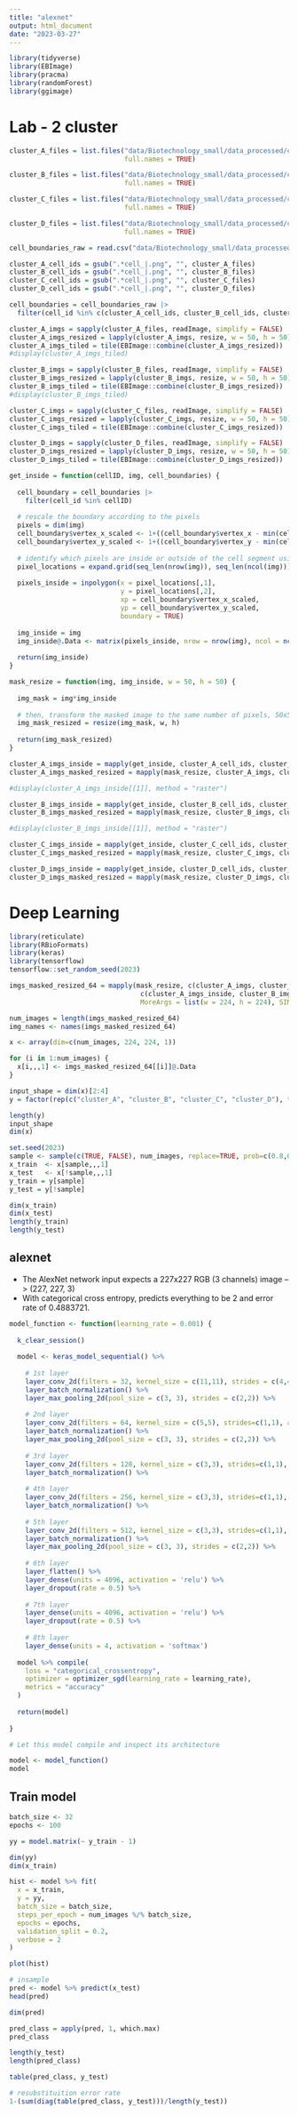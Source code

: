 ---
title: "alexnet"
output: html_document
date: "2023-03-27"
---
```{r setup, warning=FALSE}
library(tidyverse)
library(EBImage)
library(pracma)
library(randomForest)
library(ggimage)
```

# Lab - 2 cluster

```{r}
cluster_A_files = list.files("data/Biotechnology_small/data_processed/cell_images/cluster_8/",
                             full.names = TRUE)

cluster_B_files = list.files("data/Biotechnology_small/data_processed/cell_images/cluster_13/",
                             full.names = TRUE)

cluster_C_files = list.files("data/Biotechnology_small/data_processed/cell_images/cluster_22/",
                             full.names = TRUE)

cluster_D_files = list.files("data/Biotechnology_small/data_processed/cell_images/cluster_2/",
                             full.names = TRUE)

cell_boundaries_raw = read.csv("data/Biotechnology_small/data_processed/cell_boundaries.csv.gz")

cluster_A_cell_ids = gsub(".*cell_|.png", "", cluster_A_files)
cluster_B_cell_ids = gsub(".*cell_|.png", "", cluster_B_files)
cluster_C_cell_ids = gsub(".*cell_|.png", "", cluster_C_files)
cluster_D_cell_ids = gsub(".*cell_|.png", "", cluster_D_files)

cell_boundaries = cell_boundaries_raw |>
  filter(cell_id %in% c(cluster_A_cell_ids, cluster_B_cell_ids, cluster_C_cell_ids, cluster_D_cell_ids))

cluster_A_imgs = sapply(cluster_A_files, readImage, simplify = FALSE)
cluster_A_imgs_resized = lapply(cluster_A_imgs, resize, w = 50, h = 50)
cluster_A_imgs_tiled = tile(EBImage::combine(cluster_A_imgs_resized))
#display(cluster_A_imgs_tiled)

cluster_B_imgs = sapply(cluster_B_files, readImage, simplify = FALSE)
cluster_B_imgs_resized = lapply(cluster_B_imgs, resize, w = 50, h = 50)
cluster_B_imgs_tiled = tile(EBImage::combine(cluster_B_imgs_resized))
#display(cluster_B_imgs_tiled)

cluster_C_imgs = sapply(cluster_C_files, readImage, simplify = FALSE)
cluster_C_imgs_resized = lapply(cluster_C_imgs, resize, w = 50, h = 50)
cluster_C_imgs_tiled = tile(EBImage::combine(cluster_C_imgs_resized))

cluster_D_imgs = sapply(cluster_D_files, readImage, simplify = FALSE)
cluster_D_imgs_resized = lapply(cluster_D_imgs, resize, w = 50, h = 50)
cluster_D_imgs_tiled = tile(EBImage::combine(cluster_D_imgs_resized))

```

```{r}
get_inside = function(cellID, img, cell_boundaries) {
  
  cell_boundary = cell_boundaries |>
    filter(cell_id %in% cellID)
  
  # rescale the boundary according to the pixels
  pixels = dim(img)
  cell_boundary$vertex_x_scaled <- 1+((cell_boundary$vertex_x - min(cell_boundary$vertex_x))/0.2125)
  cell_boundary$vertex_y_scaled <- 1+((cell_boundary$vertex_y - min(cell_boundary$vertex_y))/0.2125)
  
  # identify which pixels are inside or outside of the cell segment using inpolygon
  pixel_locations = expand.grid(seq_len(nrow(img)), seq_len(ncol(img)))
  
  pixels_inside = inpolygon(x = pixel_locations[,1],
                            y = pixel_locations[,2],
                            xp = cell_boundary$vertex_x_scaled,
                            yp = cell_boundary$vertex_y_scaled,
                            boundary = TRUE)
  
  img_inside = img
  img_inside@.Data <- matrix(pixels_inside, nrow = nrow(img), ncol = ncol(img))
  
  return(img_inside)
}

mask_resize = function(img, img_inside, w = 50, h = 50) {
  
  img_mask = img*img_inside
  
  # then, transform the masked image to the same number of pixels, 50x50
  img_mask_resized = resize(img_mask, w, h)
  
  return(img_mask_resized)
}
```

```{r}
cluster_A_imgs_inside = mapply(get_inside, cluster_A_cell_ids, cluster_A_imgs, MoreArgs = list(cell_boundaries = cell_boundaries), SIMPLIFY = FALSE)
cluster_A_imgs_masked_resized = mapply(mask_resize, cluster_A_imgs, cluster_A_imgs_inside, SIMPLIFY = FALSE)

#display(cluster_A_imgs_inside[[1]], method = "raster")
```

```{r}
cluster_B_imgs_inside = mapply(get_inside, cluster_B_cell_ids, cluster_B_imgs, MoreArgs = list(cell_boundaries = cell_boundaries), SIMPLIFY = FALSE)
cluster_B_imgs_masked_resized = mapply(mask_resize, cluster_B_imgs, cluster_B_imgs_inside, SIMPLIFY = FALSE)

#display(cluster_B_imgs_inside[[1]], method = "raster")
```


```{r}
cluster_C_imgs_inside = mapply(get_inside, cluster_C_cell_ids, cluster_C_imgs, MoreArgs = list(cell_boundaries = cell_boundaries), SIMPLIFY = FALSE)
cluster_C_imgs_masked_resized = mapply(mask_resize, cluster_C_imgs, cluster_C_imgs_inside, SIMPLIFY = FALSE)

cluster_D_imgs_inside = mapply(get_inside, cluster_D_cell_ids, cluster_D_imgs, MoreArgs = list(cell_boundaries = cell_boundaries), SIMPLIFY = FALSE)
cluster_D_imgs_masked_resized = mapply(mask_resize, cluster_D_imgs, cluster_D_imgs_inside, SIMPLIFY = FALSE)
```

# Deep Learning
```{r, warning=FALSE, message=FALSE}
library(reticulate)
library(RBioFormats)
library(keras)
library(tensorflow)
tensorflow::set_random_seed(2023)

imgs_masked_resized_64 = mapply(mask_resize, c(cluster_A_imgs, cluster_B_imgs, cluster_C_imgs, cluster_D_imgs),
                                 c(cluster_A_imgs_inside, cluster_B_imgs_inside, cluster_C_imgs_inside, cluster_D_imgs_inside),
                                 MoreArgs = list(w = 224, h = 224), SIMPLIFY = FALSE)

num_images = length(imgs_masked_resized_64)
img_names <- names(imgs_masked_resized_64)

x <- array(dim=c(num_images, 224, 224, 1))

for (i in 1:num_images) {
  x[i,,,1] <- imgs_masked_resized_64[[i]]@.Data
}

input_shape = dim(x)[2:4]
y = factor(rep(c("cluster_A", "cluster_B", "cluster_C", "cluster_D"), times = c(length(cluster_A_cell_ids), length(cluster_B_cell_ids), length(cluster_C_cell_ids), length(cluster_D_cell_ids))))
```

```{r}
length(y)
input_shape
dim(x)
```

```{r}
set.seed(2023)
sample <- sample(c(TRUE, FALSE), num_images, replace=TRUE, prob=c(0.8,0.2))
x_train  <- x[sample,,,1]
x_test   <- x[!sample,,,1]
y_train = y[sample]
y_test = y[!sample]
```

```{r}
dim(x_train)
dim(x_test)
length(y_train)
length(y_test)
```


## alexnet
- The AlexNet network input expects a 227x227 RGB (3 channels) image --> (227, 227, 3)
- With categorical cross entropy, predicts everything to be 2 and error rate of 0.4883721.

```{r}
model_function <- function(learning_rate = 0.001) {
  
  k_clear_session()
  
  model <- keras_model_sequential() %>%
    
    # 1st layer
    layer_conv_2d(filters = 32, kernel_size = c(11,11), strides = c(4,4), activation = 'relu', input_shape = input_shape, padding="same") %>% 
    layer_batch_normalization() %>%
    layer_max_pooling_2d(pool_size = c(3, 3), strides = c(2,2)) %>% 
    
    # 2nd layer
    layer_conv_2d(filters = 64, kernel_size = c(5,5), strides=c(1,1), activation = 'relu', padding = "same") %>% 
    layer_batch_normalization() %>%
    layer_max_pooling_2d(pool_size = c(3, 3), strides = c(2,2)) %>% 
    
    # 3rd layer
    layer_conv_2d(filters = 128, kernel_size = c(3,3), strides=c(1,1), activation = 'relu', padding = "same") %>% 
    layer_batch_normalization() %>%
    
    # 4th layer
    layer_conv_2d(filters = 256, kernel_size = c(3,3), strides=c(1,1), activation = 'relu', padding = "same") %>%
    layer_batch_normalization() %>%
    
    # 5th layer
    layer_conv_2d(filters = 512, kernel_size = c(3,3), strides=c(1,1), activation = 'relu', padding = "same") %>% 
    layer_batch_normalization() %>%
    layer_max_pooling_2d(pool_size = c(3, 3), strides = c(2,2)) %>% 
    
    # 6th layer
    layer_flatten() %>% 
    layer_dense(units = 4096, activation = 'relu') %>% 
    layer_dropout(rate = 0.5) %>% 
    
    # 7th layer
    layer_dense(units = 4096, activation = 'relu') %>%
    layer_dropout(rate = 0.5) %>%
    
    # 8th layer
    layer_dense(units = 4, activation = 'softmax')
  
  model %>% compile(
    loss = "categorical_crossentropy",
    optimizer = optimizer_sgd(learning_rate = learning_rate),
    metrics = "accuracy"
  )
  
  return(model)
  
}

# Let this model compile and inspect its architecture

model <- model_function()
model
```

## Train model
```{r}
batch_size <- 32
epochs <- 100

yy = model.matrix(~ y_train - 1)
```

```{r}
dim(yy)
dim(x_train)
```


```{r}
hist <- model %>% fit(
  x = x_train,
  y = yy,
  batch_size = batch_size,
  steps_per_epoch = num_images %/% batch_size,
  epochs = epochs, 
  validation_split = 0.2,
  verbose = 2
)

plot(hist)
```

```{r}
# insample 
pred <- model %>% predict(x_test)
head(pred)
```

```{r}
dim(pred)
```


```{r}
pred_class = apply(pred, 1, which.max)
pred_class
```
```{r}
length(y_test)
length(pred_class)
```

```{r}
table(pred_class, y_test)
```

```{r}
# resubstituition error rate
1-(sum(diag(table(pred_class, y_test)))/length(y_test))
```